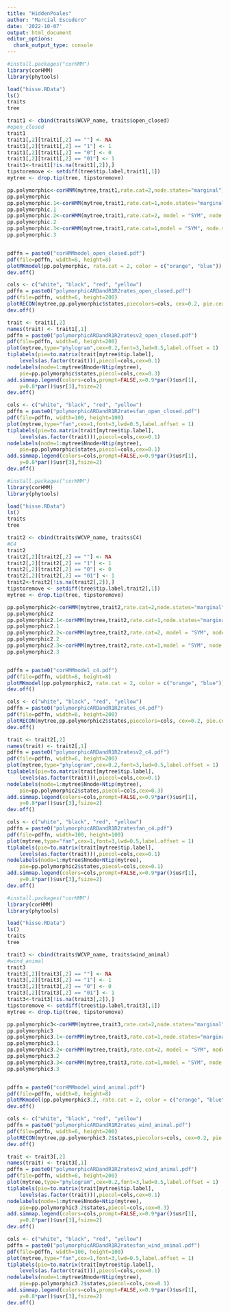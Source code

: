 ```yaml
---
title: "HiddenPoales"
author: "Marcial Escudero"
date: '2022-10-07'
output: html_document
editor_options: 
  chunk_output_type: console
---
```

```r

#install.packages("corHMM")
library(corHMM)
library(phytools)

load("hisse.RData")
ls()
traits
tree

trait1 <- cbind(traits$WCVP_name, traits$open_closed)
#open_closed
trait1
trait1[,2][trait1[,2] == ""] <- NA
trait1[,2][trait1[,2] == "1"] <- 1
trait1[,2][trait1[,2] == "0"] <- 0
trait1[,2][trait1[,2] == "01"] <- 1
trait1<-trait1[!is.na(trait1[,2]),]
tipstoremove <- setdiff(tree$tip.label,trait1[,1])
mytree <- drop.tip(tree, tipstoremove)

pp.polymorphic<-corHMM(mytree,trait1,rate.cat=2,node.states="marginal")
pp.polymorphic
pp.polymorphic.1<-corHMM(mytree,trait1,rate.cat=1,node.states="marginal")
pp.polymorphic.1
pp.polymorphic.2<-corHMM(mytree,trait1,rate.cat=2, model = "SYM", node.states="marginal")
pp.polymorphic.2
pp.polymorphic.3<-corHMM(mytree,trait1,rate.cat=1,model = "SYM", node.states="marginal")
pp.polymorphic.3


pdffn = paste0("corHMMmodel_open_closed.pdf")
pdf(file=pdffn, width=8, height=8)
plotMKmodel(pp.polymorphic, rate.cat = 2, color = c("orange", "blue"))
dev.off()

cols <- c("white", "black", "red", "yellow")
pdffn = paste0("polymorphicARDandR1R2rates_open_closed.pdf")
pdf(file=pdffn, width=6, height=200)
plotRECON(mytree,pp.polymorphic$states,piecolors=cols, cex=0.2, pie.cex=0.3, show.tip.label=TRUE, title="Polymorphic ARD and R1/R2 rates")
dev.off()

trait <- trait1[,2]
names(trait) <- trait1[,1]
pdffn = paste0("polymorphicARDandR1R2ratesv2_open_closed.pdf")
pdf(file=pdffn, width=6, height=200)
plot(mytree,type="phylogram",cex=0.2,font=3,lwd=0.5,label.offset = 1)
tiplabels(pie=to.matrix(trait[mytree$tip.label],
    levels(as.factor(trait))),piecol=cols,cex=0.1)
nodelabels(node=1:mytree$Nnode+Ntip(mytree),
    pie=pp.polymorphic$states,piecol=cols,cex=0.3)
add.simmap.legend(colors=cols,prompt=FALSE,x=0.9*par()$usr[1],
    y=0.8*par()$usr[3],fsize=2)
dev.off()

cols <- c("white", "black", "red", "yellow")
pdffn = paste0("polymorphicARDandR1R2ratesfan_open_closed.pdf")
pdf(file=pdffn, width=100, height=100)
plot(mytree,type="fan",cex=1,font=3,lwd=0.5,label.offset = 1)
tiplabels(pie=to.matrix(trait[mytree$tip.label],
    levels(as.factor(trait))),piecol=cols,cex=0.1)
nodelabels(node=1:mytree$Nnode+Ntip(mytree),
    pie=pp.polymorphic$states,piecol=cols,cex=0.1)
add.simmap.legend(colors=cols,prompt=FALSE,x=0.9*par()$usr[1],
    y=0.8*par()$usr[3],fsize=2)
dev.off()


```
```r
#install.packages("corHMM")
library(corHMM)
library(phytools)

load("hisse.RData")
ls()
traits
tree

trait2 <- cbind(traits$WCVP_name, traits$C4)
#C4
trait2
trait2[,2][trait2[,2] == ""] <- NA
trait2[,2][trait2[,2] == "1"] <- 1
trait2[,2][trait2[,2] == "0"] <- 0
trait2[,2][trait2[,2] == "01"] <- 1
trait2<-trait2[!is.na(trait2[,2]),]
tipstoremove <- setdiff(tree$tip.label,trait2[,1])
mytree <- drop.tip(tree, tipstoremove)

pp.polymorphic2<-corHMM(mytree,trait2,rate.cat=2,node.states="marginal")
pp.polymorphic2
pp.polymorphic2.1<-corHMM(mytree,trait2,rate.cat=1,node.states="marginal")
pp.polymorphic2.1
pp.polymorphic2.2<-corHMM(mytree,trait2,rate.cat=2, model = "SYM", node.states="marginal")
pp.polymorphic2.2
pp.polymorphic2.3<-corHMM(mytree,trait2,rate.cat=1,model = "SYM", node.states="marginal")
pp.polymorphic2.3


pdffn = paste0("corHMMmodel_c4.pdf")
pdf(file=pdffn, width=8, height=8)
plotMKmodel(pp.polymorphic2, rate.cat = 2, color = c("orange", "blue"))
dev.off()

cols <- c("white", "black", "red", "yellow")
pdffn = paste0("polymorphicARDandR1R2rates_c4.pdf")
pdf(file=pdffn, width=6, height=200)
plotRECON(mytree,pp.polymorphic2$states,piecolors=cols, cex=0.2, pie.cex=0.3, show.tip.label=TRUE, title="Polymorphic ARD and R1/R2 rates")
dev.off()

trait <- trait2[,2]
names(trait) <- trait2[,1]
pdffn = paste0("polymorphicARDandR1R2ratesv2_c4.pdf")
pdf(file=pdffn, width=6, height=200)
plot(mytree,type="phylogram",cex=0.2,font=3,lwd=0.5,label.offset = 1)
tiplabels(pie=to.matrix(trait[mytree$tip.label],
    levels(as.factor(trait))),piecol=cols,cex=0.1)
nodelabels(node=1:mytree$Nnode+Ntip(mytree),
    pie=pp.polymorphic2$states,piecol=cols,cex=0.3)
add.simmap.legend(colors=cols,prompt=FALSE,x=0.9*par()$usr[1],
    y=0.8*par()$usr[3],fsize=2)
dev.off()

cols <- c("white", "black", "red", "yellow")
pdffn = paste0("polymorphicARDandR1R2ratesfan_c4.pdf")
pdf(file=pdffn, width=100, height=100)
plot(mytree,type="fan",cex=1,font=3,lwd=0.5,label.offset = 1)
tiplabels(pie=to.matrix(trait[mytree$tip.label],
    levels(as.factor(trait))),piecol=cols,cex=0.1)
nodelabels(node=1:mytree$Nnode+Ntip(mytree),
    pie=pp.polymorphic2$states,piecol=cols,cex=0.1)
add.simmap.legend(colors=cols,prompt=FALSE,x=0.9*par()$usr[1],
    y=0.8*par()$usr[3],fsize=2)
dev.off()

```


```r
#install.packages("corHMM")
library(corHMM)
library(phytools)

load("hisse.RData")
ls()
traits
tree

trait3 <- cbind(traits$WCVP_name, traits$wind_animal)
#wind_animal
trait3
trait3[,2][trait3[,2] == ""] <- NA
trait3[,2][trait3[,2] == "1"] <- 1
trait3[,2][trait3[,2] == "0"] <- 0
trait3[,2][trait3[,2] == "01"] <- 1
trait3<-trait3[!is.na(trait3[,2]),]
tipstoremove <- setdiff(tree$tip.label,trait3[,1])
mytree <- drop.tip(tree, tipstoremove)

pp.polymorphic3<-corHMM(mytree,trait3,rate.cat=2,node.states="marginal")
pp.polymorphic3
pp.polymorphic3.1<-corHMM(mytree,trait3,rate.cat=1,node.states="marginal")
pp.polymorphic3.1
pp.polymorphic3.2<-corHMM(mytree,trait3,rate.cat=2, model = "SYM", node.states="marginal")
pp.polymorphic3.2
pp.polymorphic3.3<-corHMM(mytree,trait3,rate.cat=1,model = "SYM", node.states="marginal")
pp.polymorphic3.3


pdffn = paste0("corHMMmodel_wind_animal.pdf")
pdf(file=pdffn, width=8, height=8)
plotMKmodel(pp.polymorphic3.2, rate.cat = 2, color = c("orange", "blue"))
dev.off()

cols <- c("white", "black", "red", "yellow")
pdffn = paste0("polymorphicARDandR1R2rates_wind_animal.pdf")
pdf(file=pdffn, width=6, height=200)
plotRECON(mytree,pp.polymorphic3.2$states,piecolors=cols, cex=0.2, pie.cex=0.3, show.tip.label=TRUE, title="Polymorphic SYM and R1/R2 rates")
dev.off()

trait <- trait3[,2]
names(trait) <- trait3[,1]
pdffn = paste0("polymorphicARDandR1R2ratesv2_wind_animal.pdf")
pdf(file=pdffn, width=6, height=200)
plot(mytree,type="phylogram",cex=0.2,font=3,lwd=0.5,label.offset = 1)
tiplabels(pie=to.matrix(trait[mytree$tip.label],
    levels(as.factor(trait))),piecol=cols,cex=0.1)
nodelabels(node=1:mytree$Nnode+Ntip(mytree),
    pie=pp.polymorphic3.2$states,piecol=cols,cex=0.3)
add.simmap.legend(colors=cols,prompt=FALSE,x=0.9*par()$usr[1],
    y=0.8*par()$usr[3],fsize=2)
dev.off()

cols <- c("white", "black", "red", "yellow")
pdffn = paste0("polymorphicARDandR1R2ratesfan_wind_animal.pdf")
pdf(file=pdffn, width=100, height=100)
plot(mytree,type="fan",cex=1,font=3,lwd=0.5,label.offset = 1)
tiplabels(pie=to.matrix(trait[mytree$tip.label],
    levels(as.factor(trait))),piecol=cols,cex=0.1)
nodelabels(node=1:mytree$Nnode+Ntip(mytree),
    pie=pp.polymorphic3.2$states,piecol=cols,cex=0.1)
add.simmap.legend(colors=cols,prompt=FALSE,x=0.9*par()$usr[1],
    y=0.8*par()$usr[3],fsize=2)
dev.off()
```

